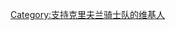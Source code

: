 {{userbox
| border-c = #00004d
| border-s = 1
| id       = CLE
| id-c     = #94774D
| id-fc    = #fff
| id-s     = 12
| info     = 这个用户是'''[[克里夫兰骑士|<span style="color: white;">克里夫兰骑士队</span>]]'''的球迷。
| info-c   = #942033
| info-fc  = #000
| info-s   = 10
}}
[[Category:支持克里夫兰骑士队的维基人]]